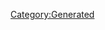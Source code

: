 {{Texts/Music
 |ID=105
 |MusicName=検証用譜面
 |OfficialName=比較用譜面
 |VocalName=
 |VocalNameLF=
 |Description=作品：

歌手：

作詞：
作曲：
 |BuyURL=
 |StoryDesc=
 |StoryTitle=
 |BannerId=
 |AnmStoreURL=
}}
[[Category:Generated]]
